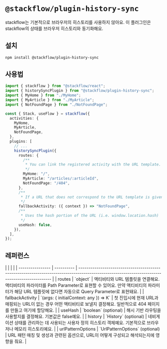 
# `@stackflow/plugin-history-sync`

stackflow는 기본적으로 브라우저의 히스토리를 사용하지 않아요. 이 플러그인은 stackflow의 상태를 브라우저 히스토리와 동기화해요.

## 설치

```bash npm2yarn copy
npm install @stackflow/plugin-history-sync
```


## 사용법

```ts showLineNumbers filename="stackflow.ts" copy
import { stackflow } from "@stackflow/react";
import { historySyncPlugin } from "@stackflow/plugin-history-sync";
import { MyHome } from "./MyHome";
import { MyArticle } from "./MyArticle";
import { NotFoundPage } from "./NotFoundPage";

const { Stack, useFlow } = stackflow({
  activities: {
    MyHome,
    MyArticle,
    NotFoundPage,
  },
  plugins: [
    // ...
    historySyncPlugin({
      routes: {
        /**
         * You can link the registered activity with the URL template.
         */
        MyHome: "/",
        MyArticle: "/articles/:articleId",
        NotFoundPage: "/404",
      },
      /**
       * If a URL that does not correspond to the URL template is given, it moves to the `fallbackActivity`.
       */
      fallbackActivity: ({ context }) => "NotFoundPage",
      /**
       * Uses the hash portion of the URL (i.e. window.location.hash)
       */
      useHash: false,
    }),
  ],
});
```

## 레퍼런스

<APITable>
|                  |            |                                                                                                                                                 |
| ---------------- | ---------- | ----------------------------------------------------------------------------------------------------------------------------------------------  |
| routes           | `object`   | 액티비티와 URL 템플릿을 연결해요. 액티비티의 파라미터를 Path Parameter로 표현할 수 있어요. 만약 액티비티의 파라미터가 해당 URL 템플릿에 없다면 자동으로 Query Parameter로 표현돼요. |
| fallbackActivity | `(args: { initialContext: any }) => K` | 첫 진입시에 현재 URL과 매핑되는 URL이 없는 경우 어떤 액티비티로 보낼지 결정해요. 일반적으로 404 페이지를 만들고 여기에 할당해요.                                              |
| useHash           | `boolean` (optional)                                        | 해시 기반 라우팅을 사용할지를 결정해요. 기본값은 false예요.                                         |
| history           | `History` (optional)                                        | 네비게이션 상태를 관리하는 데 사용되는 사용자 정의 히스토리 객체예요. 기본적으로 브라우저나 메모리 히스토리예요. |
| urlPatternOptions | `UrlPatternOptions` (optional)                              | URL 패턴 매칭 및 생성과 관련된 옵션으로, URL이 어떻게 구성되고 해석되는지에 영향을 줘요.                |
</APITable>
